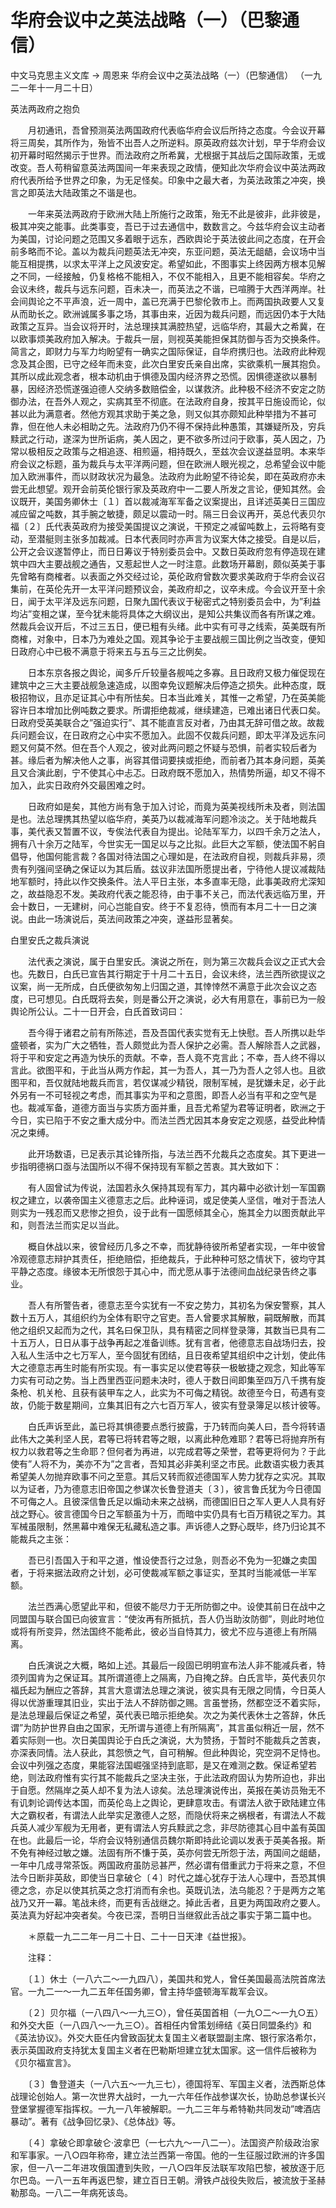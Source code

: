# 华府会议中之英法战略（一）（巴黎通信）

中文马克思主义文库 -> 周恩来
华府会议中之英法战略（一）（巴黎通信）
（一九二一年十一月二十日）


英法两政府之抱负
 
　　月初通讯，吾曾预测英法两国政府代表临华府会议后所持之态度。今会议开幕将三周矣，其所作为，殆皆不出吾人之所逆料。原英政府兹次计划，早于华府会议初开幕时昭然揭示于世界。而法政府之所希冀，尤根据于其战后之国际政策，无或改变。吾人苟稍留意英法两国间一年来表现之政情，便知此次华府会议中英法两政府代表所给予世界之印象，为无足怪矣。印象中之最大者，为英法政策之冲突，换言之即英法大陆政策之不谐是也。

　　一年来英法两政府于欧洲大陆上所施行之政策，殆无不此是彼非，此非彼是，极其冲突之能事。此类事变，吾已于过去通信中，数数言之。今兹华府会议主动者为美国，讨论问题之范围又多着眼于远东，西欧舆论于英法彼此间之态度，在开会前多略而不论。盖以为裁兵问题英法无冲突，东亚问题，英法无龃龉，会议场中当能互相提携，以求太平洋上之风波安定。希望如此，不图事实上终因两方根本见解之不同，一经接触，仍复格格不能相入，不仅不能相入，且更不能相容矣。华府之会议未终，裁兵与远东问题，百未决一，而英法之不谐，已喧腾于大西洋两岸。社会间舆论之不平声浪，近一周中，盖已充满于巴黎伦敦市上。而两国执政要人又复从而助长之。欧洲诚属多事之场，其事由来，近因为裁兵问题，而远因仍本于大陆政策之互异。当会议将开时，法总理挟其满腔热望，远临华府，其最大之希冀，在以欧事烦美政府加入解决。于裁兵一层，则视英美能担保其防御与否为交换条件。简言之，即财力与军力均盼望有一确实之国际保证，自华府携归也。法政府此种观念及其企图，已守之经年而未变，此次白里安氏亲自出席，实欲乘机一展其抱负。其所以成此观念者，根本动机由于惧德及国内经济界之恐慌。因惧德遂欲以暴制暴，因经济恐慌遂强迫德人交纳多数赔偿金，以谋救济。此种极不经济不安定之防御办法，在吾外人观之，实病其至不彻底。在法政府自身，按其平日施设而论，似甚以此为满意者。然他方观其求助于美之急，则又似其亦颇知此种举措为不甚可靠，但在他人未必相助之先。法政府乃仍不得不保持此种愚策，其嫌疑所及，穷兵黩武之行动，遂深为世所诟病，美人因之，更不欲多所过问于欧事，英人因之，乃常以极相反之政策与之相追逐、相煎逼，相持既久，至兹次会议遂益显明。本来华府会议之标题，虽为裁兵与太平洋两问题，但在欧洲人眼光视之，总希望会议中能加入欧洲事件，而以财政状况为最急。法政府为此盼望不待论矣，即在英政府亦未尝无此想望。观开会前英伦银行家及英政府中一二要人所发之言论，便知其然。会议既开，美国务卿休士〔１〕首以裁减海军军备之议案提出，且详述英美日三国应减应留之吨数，其手腕之敏捷，颇足以震动一时。隔三日会议再开，英总代表贝尔福〔２〕氏代表英政府为接受美国提议之演说，干预定之减留吨数上，云将略有变动，至潜艇则主张多加裁减。日本代表同时亦声言为议案大体之接受。自是以后，公开之会议遂暂停止，而日日筹议于特别委员会中。又数日英政府忽有停造现在建筑中四大主要战舰之通告，又惹起世人之一时注意。此数场开幕剧，颇似英美于事先曾略有商榷者。以表面之外交经过论，英伦政府曾数次要求美政府于华府会议召集前，在英伦先开一太平洋问题预议会，美政府却之，议卒未成。今会议开至十余日，闻于太平洋及远东问题，日聚九国代表议于秘密式之特别委员会中，为"利益均沾"变相之谋，至今犹未能将具体之大纲议出，是知公共集议而各有所谋之难。然裁兵会议开后，不过三五日，便已粗有头绪。此中实有可寻之线索，英美既有所商榷，对象中，日本乃为难处之国。观其争论于主要战舰三国比例之当改变，便知日政府心中已极不满意于将来五与五与三之比例矣。

　　日本东京各报之舆论，闻多斤斤较量各舰吨之多寡。且日政府又极力催促现在建筑中之三大主要战舰急速造成，以图幸免议题解决后停造之损失。此种态度，既极招物议，且亦足证其心中有所怯矣。日本当此难关，其惟一之希望，乃在英美能容许日本增加比例吨数之要求。所谓拒绝裁减，继续建造，已难出诸日代表口矣。日政府受英美联合之"强迫实行"、其不能直言反对者，乃由其无辞可借之故。故裁兵问题会议，在日政府之心中实不愿加入。此固不仅裁兵问题，即太平洋及远东问题又何莫不然。但在吾个人观之，彼对此两问题之怀疑与恐惧，前者实较后者为甚。缘后者为解决他人之事，尚容其借词要挟或拒绝，而前者乃其本身问题，英美且又合演此剧，宁不使其心中忐忑。日政府既不愿加入，热情势所逼，却又不得不加入，此实日政府外交最困难之时。

　　日政府如是矣，其他方尚有急于加入讨论，而竟为英美视线所未及者，则法国是也。法总理携其热望以临华府，美英乃以裁减海军问题冷淡之。关于陆地裁兵事，美代表又暂置不议，专俟法代表自为提出。论陆军军力，以四千余万之法人，拥有八十余万之陆军，今世实无一国足以与之比拟。此巨大之军额，使法国不躬自倡导，他国何能言裁？各国对待法国之心理如是，在法政府自视，则裁兵非易，须贵有列强间坚确之保证以为其后盾。兹议非法国所愿提出者，宁待他人提议减裁陆地军额时，持此以作交换条件。法人平日主张，本多直率无隐，此事美政府尤深知之，故益隐忍不发。美政府代表之能忍待，由于事不关己，而法代表远临万里，开会十数日，一无建树，问心岂能自安。终于不复忍待，愤而有本月二十一日之演说。由此一场演说后，英法间政策之冲突，遂益形显著矣。

白里安氏之裁兵演说

　　法代表之演说，属于白里安氏。演说之所在，则为第三次裁兵会议之正式大会也。先数日，白氏已宣告其行期定于十月二十五日，会议未终，法兰西所欲提议之议案，尚一无所成，白氏便欲匆匆上归国之道，其悻悻然不满意于此次会议之态度，已可想见。白氏既将去矣，则是番公开之演说，必大有用意在，事前已为一般舆论所公认。二十一日开会，白氏首致词曰：

　　吾今得于诸君之前有所陈述，吾及吾国代表实觉有无上快慰。吾人所携以赴华盛顿者，实为广大之牺牲，吾人颇觉此为吾人保护之必需。吾人解除吾人之武器，将于平和安定之再造为快乐的贡献。不幸，吾人竟不克言此；不幸，吾人终不得以言此。欲图平和，于此当从两方作起，其一为吾人，其一乃为吾人之邻人也。且欲图平和，吾仅就陆地裁兵而言，若仅谋减少精锐，限制军械，是犹嫌未足，必于此外另有一不可轻视之考虑，而其事实为平和之意图，即吾人必当有平和之空气是也。裁减军备，道德方面当与实质方面并重，且吾尤希望为君等证明者，欧洲之于今日，实已陷于不安之重大成分中。而法兰西尤因其本身安定之观感，益受此种情况之束缚。

　　此开场数语，已足表示其论锋所指，与法兰西不允裁兵之态度矣。其下更进一步指明德祸口亟与法国所以不得不保持现有军额之苦衷。其大致如下：

　　有人固曾试为传说，法国若永久保持其现有军力，其内幕中必欲计划一军国霸权之建立，以袭帝国主义德意志之后。此种诬词，或足使美人坚信，唯对于吾法人则实为一残忍而又悲惨之担负，设于此有一国愿倾其全心，施其全力以图贡献此平和，则吾法兰而实足以当此。

　　概自休战以来，彼曾经历几多之不幸，而犹静待彼所希望者实现，一年中彼曾冷观德意志辩护其责任，拒绝赔偿，拒绝裁兵，于此种种可怒之情状下，彼均守其平静之态度。缘彼本无所恨怨于其心中，而尤愿从事于法德间血战纪录告终之事业。

　　吾人有所警告者，德意志至今实犹有一不安之势力，其初名为保安警察，其人数十五万人，其组织约为全体有职守之官吏。吾人曾要求其解散，嗣既解散，而其他之组织又起而为之代，其名曰保卫队，具有精密之同样登录簿，其数当已具有二十五万人，日日从事于战争再起之准备训练。犹有言者，他德意志自战场归去，投入私人生活中之七万军人，至今固犹有团结，且日夜希望其组织中之计划，使此伟大之德意志再生时能有所实现。有一事实足以使君等获一极敏捷之观念，知此等军力实有可动之势。当上西里西亚问题未决时，德人于数日间即集至四万八千携有旋条枪、机关枪、且获有装甲车之人，此实为不可侮之精锐。故德至今日，苟遇有变故，仍能于数星期间，立集其旧有之六七百万军人，彼实有登录簿足以核计彼等。

　　白氏声诉至此，盖已将其惧德要点悉行披露，于乃转而向美人曰，吾今将转语此伟大之美利坚人民，君等已将转君等之眼，以离此种危难耶？君等已将抛弃所有权力以救君等之生命耶？但何者为再进，以完成君等之荣誉，君等更将何为？于此使有"人将不为，美亦不为"之言者，吾知其必非美利坚之市民。此数语实极力表其希望美人勿抛弃欧事不问之至意。其后又转而叙述德国军人势力犹存之实况。其取以为证者，乃为德意志旧帝国之参谋次长鲁登道夫〔３〕，彼言鲁氏犹为今日德国不可侮之人。且彼深信鲁氏足以煽动未来之战祸，而德国旧日之军人更人人具有好战之野心。彼言德国今日之军额虽为十万，而暗中实仍具有七百万精锐之军力。其军械虽限制，然黑幕中难保无私藏私造之事。声诉德人之野心既毕，终乃归论其不能裁兵之主张：

　　吾已引吾国入于和平之道，惟设使吾行之过急，则吾必不免为一犯嫌之卖国者，于将来据法政府之计划，必可使裁减军额之事证实，至其时当能减低一半军额。

　　法兰西满心愿望此平和，但彼不能尽力于无所防御之中。设使其前日在战中之同盟国与联合国已向彼宣言："使汝再有所抵抗，吾人仍当助汝防御"，则此时地位或将有所变异，然法国终不能希此，彼必当自恃其力，彼尤不应与道德上有所隔离。

　　白氏演说之大概，略如上述。其最后一段固已明明宣布法人非不能减兵者，特须列国肯为之保证耳。其所谓道德上之隔离，乃自掩之辞。白氏言毕，英代表贝尔福氏起为酬应之答辞，其言大意谓法总理之演说，彼实具有无限之同情，今日英人得以优游重理其旧业，实出于法人不辞防御之赐。言虽誉扬，然都空泛不着实际，是法总理最后保证之希望，英代表已暗示拒绝矣。次之为美代表休士之答辞，休氏谓"为防护世界自由之国家，无所谓与道德上有所隔离"，其言虽似稍近一层，然不着实际则一也。次日美国舆论于白氏之演说，大为赞扬，于暂时不能裁兵之苦衷，亦深表同情。法人获此，其怨愤之气，自可稍解。但此种舆论，究空洞不足恃也。会议中列强之态度，果能容法国崛强坚持到底耶，是又在难测之数。保证希望若绝，则法政府惟有实行其不能裁兵之坚决主张，于此法政府固认为势所迫也，非出于自愿。然隔岸之英人却不复为法人谅矣。法总理演说传出，英报在美访员殆无不有讥刺论调传达本国，而英伦岛上之舆论，更肆意攻击。有谓法人欲于欧陆建立伟大之霸权者，有谓法人此举实足激德人之怒，而隐伏将来之祸根者，有谓法人不裁兵英人减少军舰为无用者，更有谓法人穷兵黩武之念，非尽防德其心目中盖有英国在也。此最后一论，华府会议特别通信员魏尔斯即持此论调以发表于英美各报。斯不免有神经过敏之嫌。法固有所不慊于英，英亦何尝无所怨于法，两国间之龃龉，一年中几成寻常茶饭。两国政府虽防忌甚严，然必谓有借重武力于将来之意，不但法今日断非英敌，即使当日拿破仑〔４〕时代之雄心犹存于法人心理中，吾恐其惧德之念，亦足以使其抗英之念打消而有余也。英既讥法，法乌能忍？于是两方之笔战乃又开一幕。笔战未终，而更有舌战继之。掉此舌者，且更为两国政府之要人。英法真为好起冲突者矣。今夜已深，吾明日当继叙此舌战之事实于第二篇中也。



　　＊原载一九二二年一月二十日、二十一日天津《益世报》。

　　注释：

　　〔１〕休士（一八六二～一九四八），美国共和党人，曾任美国最高法院首席法官。一九二一～一九二五年任国务卿，曾主持华盛顿海军裁军会议。

　　〔２〕贝尔福（一八四八～一九三○），曾任英国首相（一九○二～一九○五）和外交大臣（一八四八～一九三○）。首相任内曾策划缔结《英日同盟条约》和《英法协议》。外交大臣任内曾致函犹太复国主义者联盟副主席、银行家洛希尔，表示英国政府支持犹太复国主义者在巴勒斯坦建立犹太国家。这一信件后被称为《贝尔福宣言》。

　　〔３〕鲁登道夫（一八六五～一九三七），德国将军、军国主义者，法西斯总体战理论创始人。第一次世界大战时，一九一六年任作战参谋次长，协助总参谋长兴登堡掌握德军指挥权。一九一八年被解职。一九二三年与希特勒共同发动"啤酒店暴动"。著有《战争回忆录》、《总体战》等。

　　〔４〕拿破仑即拿破仑·波拿巴（一七六九～一八二一）。法国资产阶级政治家和军事家。一八○四年称帝，建立法兰西第一帝国。他的一生征服过欧洲的许多国家，但一八一二年进攻俄国遭到失败，一八○四年反法联军攻陷巴黎，被放逐于厄尔巴岛。一八一五年再返巴黎，建立百日王朝。滑铁卢战役失败后，被流放于圣赫勒那岛。一八二一年病死该岛。



